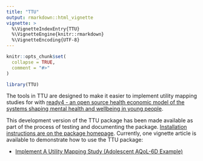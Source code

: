 ```yaml
---
title: "TTU"
output: rmarkdown::html_vignette
vignette: >
  %\VignetteIndexEntry{TTU}
  %\VignetteEngine{knitr::rmarkdown}
  %\VignetteEncoding{UTF-8}
---
```


```r
knitr::opts_chunk$set(
  collapse = TRUE,
  comment = "#>"
)
```

```r
library(TTU)
```

The tools in TTU are designed to make it easier to implement utility mapping studies for with [ready4 - an open source health economic model of the systems shaping mental health and wellbeing in young people](https://www.ready4-dev.com).

This development version of the TTU package has been made available as part of the process of testing and documenting the package. [Installation instructions are on the package homepage](https://ready4-dev.github.io/TTU/index.html). Currently, one vignette article is available to demonstrate how to use the TTU package:

- [Implement A Utility Mapping Study (Adolescent AQoL-6D Example)](V_01.html)



